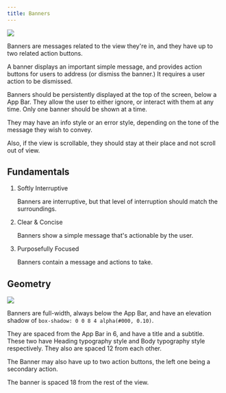 ```yaml
---
title: Banners
---
```


![](/images/helium/hig/banner.png)

Banners are messages related to the view they're in, and they have up to two related action buttons.

A banner displays an important simple message, and provides action buttons for users to address (or dismiss the banner.) It requires a user action to be dismissed.

Banners should be persistently displayed at the top of the screen, below a App Bar. They allow the user to either ignore, or interact with them at any time. Only one banner should be shown at a time.

They may have an info style or an error style, depending on the tone of the message they wish to convey.

Also, if the view is scrollable, they should stay at their place and not scroll out of view.

## Fundamentals

1. Softly Interruptive

   Banners are interruptive, but that level of interruption should match the surroundings.

2. Clear & Concise

   Banners show a simple message that's actionable by the user.

3. Purposefully Focused

   Banners contain a message and actions to take.

## Geometry

![](/images/helium/hig/banner_geo.png)

Banners are full-width, always below the App Bar, and have an elevation shadow of `box-shadow: 0 0 8 4 alpha(#000, 0.10)`.

They are spaced from the App Bar in 6, and have a title and a subtitle. These two have Heading typography style and Body typography style respectively. They also are spaced 12 from each other.

The Banner may also have up to two action buttons, the left one being a secondary action.

The banner is spaced 18 from the rest of the view.
